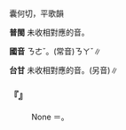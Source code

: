 
=={{ruby|哪|ㄋㄜˇ}}==

囊何切，平歌韻{{ruby|＝|ㄋㄜˊ}}

'''普閩''' 未收相對應的音。

'''國音''' <rt>ㄋㄜˇ</rt>。(常音)<rt>ㄋㄚˇ</rt>∥

'''台甘''' 未收相對應的音。(另音){{ruby|哪|ㄋㄚˋ}}∥

    

==='''『{{ruby|哪|ㄋㄜˇ}}{{ruby|麼|ㄇㄜ}}{{ruby|樣|ㄧㄤˋ}}』'''===
: None ＝{{ruby|哪|ㄋㄚˇ}}{{ruby|麼|ㄇㄜ}}{{ruby|樣|ㄧㄤˋ}}。
    
